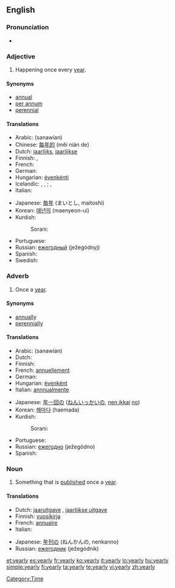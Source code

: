 ==English==

===Pronunciation===
* {{audio|en-us-yearly.ogg|Audio (US)}}

===Adjective===
{{en-adj|-}}

# Happening once every [[year]].

====Synonyms====
* [[annual]]
* [[per annum]]
* [[perennial]]

====Translations====
{{top}}
* Arabic: {{Arab|[[سنويًا]]}} (sanawían)
* Chinese: [[每年的]] (měi nián de)
* Dutch: [[jaarlijks]], [[jaarlijkse]]
* Finnish: {{t+|fi|vuosittainen}}, {{t+|fi|jokavuotinen}}
* French: {{t+|fr|annuel|m}}
* German: {{t+|de|jährlich}}
* Hungarian: [[évenkénti]]
* Icelandic: {{t+|is|árlegur|m}}, {{t-|is|árleg|f}}, {{t-|is|árlegt|n}}; {{t-|is|árviss|m|f}}, {{t-|is|árvisst|n}}
* Italian: {{t+|it|annuale}}
{{mid}}
* Japanese: [[毎年]] (まいとし, maitoshi)
* Korean: [[매년의]] (maenyeon-ui)
* Kurdish:
*: Sorani: {{t|ku|ساڵانه‌|tr=sALAna|sc=ku-Arab}}
* Portuguese: {{t+|pt|anual}}
* Russian: [[ежегодный]] (ježegódnyj)
* Spanish: {{t-|es|anual}}
* Swedish: {{t+|sv|årlig}}
{{bottom}}

===Adverb===
{{en-adv|-}}

# Once a [[year]].

====Synonyms====
* [[annually]]
* [[perennially]]

====Translations====
{{top}}
* Arabic: {{Arab|[[سنويًا]]}} (sanawían)
* Dutch: {{t+|nl|jaarlijks}}
* Finnish: {{t-|fi|vuosittain}}
* French: [[annuellement]]
* German: {{t+|de|jährlich}}
* Hungarian: [[évenként]]
* Italian: [[annnualmente]]
{{mid}}
* Japanese: [[年一回]][[の]] ([[ねんいっかい]][[の]], [[nen ikkai]] [[no]])
* Korean: [[해마다]] (haemada)
* Kurdish:
*: Sorani: {{t|ku|ساڵانه‌|tr=sALAna|sc=ku-Arab}}
* Portuguese: {{t-|pt|anualmente}}
* Russian: [[ежегодно]] (ježegódno)
* Spanish: {{t-|es|anualmente}}
{{bottom}}

===Noun===
{{en-noun|yearl|ies}}

# Something that is [[publish]]ed once a [[year]].

====Translations====
{{top}}
* Dutch: [[jaaruitgave]] {{f}}, [[jaarlijkse uitgave]] {{f}}
* Finnish: [[vuosikirja]]
* French: [[annuaire]] {{m}}
* Italian: {{t+|it|annuario|m}}
{{mid}}
* Japanese: [[年刊の]] (ねんかんの, nenkanno)
* Russian: [[ежегодник]] (ježegódnik) {{m}}
{{bottom}}

[[Category:Time]]

[[et:yearly]]
[[es:yearly]]
[[fr:yearly]]
[[ko:yearly]]
[[it:yearly]]
[[lo:yearly]]
[[hu:yearly]]
[[simple:yearly]]
[[fi:yearly]]
[[ta:yearly]]
[[te:yearly]]
[[vi:yearly]]
[[zh:yearly]]